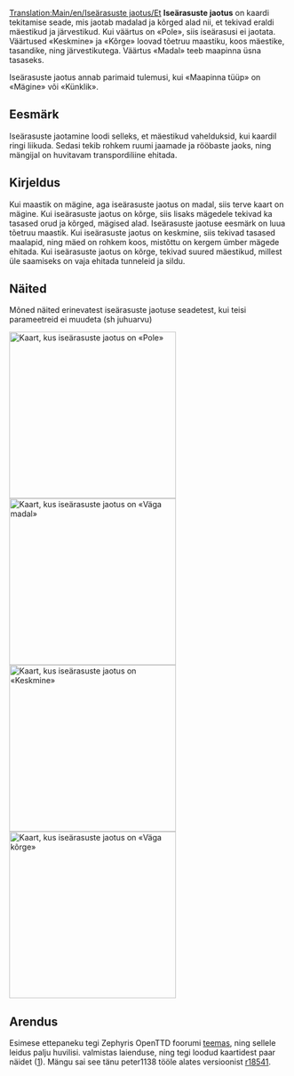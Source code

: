 [[Translation:Main/en/Iseärasuste jaotus/Et]]
{{en/-}}
'''Iseärasuste jaotus''' on kaardi tekitamise seade, mis jaotab madalad ja kõrged alad nii, et tekivad eraldi mäestikud ja järvestikud. Kui väärtus on «Pole», siis iseärasusi ei jaotata. Väärtused «Keskmine» ja «Kõrge» loovad tõetruu maastiku, koos mäestike, tasandike, ning järvestikutega. Väärtus «Madal» teeb maapinna üsna tasaseks.

Iseärasuste jaotus annab parimaid tulemusi, kui «Maapinna tüüp» on «Mägine» või «Künklik».

{{en/Võimalus/Et|1.0}}

== Eesmärk ==
Iseärasuste jaotamine loodi selleks, et mäestikud vahelduksid, kui kaardil ringi liikuda. Sedasi tekib rohkem ruumi jaamade ja rööbaste jaoks, ning mängijal on huvitavam transpordiliine ehitada.

== Kirjeldus ==
Kui maastik on mägine, aga iseärasuste jaotus on madal, siis terve kaart on mägine. Kui iseärasuste jaotus on kõrge, siis lisaks mägedele tekivad ka tasased orud ja kõrged, mägised alad. Iseärasuste jaotuse eesmärk on luua tõetruu maastik. Kui iseärasuste jaotus on keskmine, siis tekivad tasased maalapid, ning mäed on rohkem koos, mistõttu on kergem ümber mägede ehitada. Kui iseärasuste jaotus on kõrge, tekivad suured mäestikud, millest üle saamiseks on vaja ehitada tunneleid ja sildu.

== Näited ==

Mõned näited erinevatest iseärasuste jaotuse seadetest, kui teisi parameetreid ei muudeta (sh juhuarvu)

[[File:en/MapVarietyDistrNone.png|thumb|left|300px|Kaart, kus iseärasuste jaotus on '''«Pole»''']]
[[File:en/MapVarietyDistrVLow.png|thumb|right|300px|Kaart, kus iseärasuste jaotus on '''«Väga madal»''']]
[[File:en/MapVarietyDistrMedium.png|thumb|left|300px|Kaart, kus iseärasuste jaotus on '''«Keskmine»''']]
[[File:en/MapVarietyDistrVHigh.png|thumb|right|300px|Kaart, kus iseärasuste jaotus on '''«Väga kõrge»''']]

{{en/-}}

== Arendus ==
Esimese ettepaneku tegi Zephyris OpenTTD foorumi [http://www.tt-forums.net/viewtopic.php?f=32&t=46338 teemas], ning sellele leidus palju huvilisi. {{en/User|peter1138}} valmistas laienduse, ning tegi loodud kaartidest paar näidet ([http://www.tt-forums.net/viewtopic.php?p=841457#p841457]). Mängu sai see tänu peter1138 tööle alates versioonist [http://hg.openttd.org/openttd/trunk.hg/rev/c3959fffa40a r18541].
